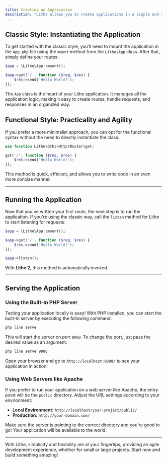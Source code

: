```yaml
---
title: Creating an Application  
description: "Lithe allows you to create applications in a simple and versatile way, offering two writing styles: classic and functional. You can choose one of the two or even combine both, without losing efficiency!"  
---
```


## Classic Style: Instantiating the Application

To get started with the classic style, you'll need to mount the application in the `App.php` file using the `mount` method from the `Lithe\App` class. After that, simply define your routes:

```php
$app = \Lithe\App::mount();

$app->get('/', function ($req, $res) {
    $res->send('Hello World!');
});
```

The `App` class is the heart of your Lithe application. It manages all the application logic, making it easy to create routes, handle requests, and responses in an organized way.

## Functional Style: Practicality and Agility

If you prefer a more minimalist approach, you can opt for the functional syntax without the need to directly instantiate the class:

```php
use function Lithe\Orbs\Http\Router\get;

get('/', function ($req, $res) {
    $res->send('Hello World!');
});
```

This method is quick, efficient, and allows you to write code in an even more concise manner.

---

## Running the Application

Now that you've written your first route, the next step is to run the application. If you're using the classic way, call the `listen` method for Lithe to start listening for requests:

```php
$app = \Lithe\App::mount();

$app->get('/', function ($req, $res) {
    $res->send('Hello World!');
});

$app->listen(); 
```

With **Lithe 2**, this method is automatically invoked.

---

## Serving the Application

### Using the Built-in PHP Server

Testing your application locally is easy! With PHP installed, you can start the built-in server by executing the following command:

```bash
php line serve
```

This will start the server on port `8000`. To change the port, just pass the desired value as an argument:

```bash
php line serve 9000
```

Open your browser and go to `http://localhost:9000/` to see your application in action!

### Using Web Servers like Apache

If you prefer to run your application on a web server like Apache, the entry point will be the `public` directory. Adjust the URL settings according to your environment:

- **Local Environment:** `http://localhost/your-project/public/`
- **Production:** `http://your-domain.com/`

Make sure the server is pointing to the correct directory and you're good to go! Your application will be available to the world.

---

With Lithe, simplicity and flexibility are at your fingertips, providing an agile development experience, whether for small or large projects. Start now and build something amazing!
